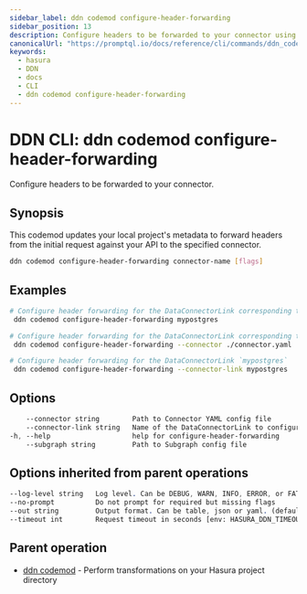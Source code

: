 ```yaml
---
sidebar_label: ddn codemod configure-header-forwarding
sidebar_position: 13
description: Configure headers to be forwarded to your connector using the DDN CLI
canonicalUrl: "https://promptql.io/docs/reference/cli/commands/ddn_codemod_configure-header-forwarding"
keywords:
  - hasura
  - DDN
  - docs
  - CLI
  - ddn codemod configure-header-forwarding
---
```


# DDN CLI: ddn codemod configure-header-forwarding

Configure headers to be forwarded to your connector.

## Synopsis

This codemod updates your local project's metadata to forward headers from the initial request against your API to the specified connector.

```bash
ddn codemod configure-header-forwarding connector-name [flags]
```

## Examples

```bash
# Configure header forwarding for the DataConnectorLink corresponding to Connector `mypostgres`
 ddn codemod configure-header-forwarding mypostgres

# Configure header forwarding for the DataConnectorLink corresponding to Connector config file ./connector.yaml
 ddn codemod configure-header-forwarding --connector ./connector.yaml

# Configure header forwarding for the DataConnectorLink `mypostgres`
 ddn codemod configure-header-forwarding --connector-link mypostgres
```

## Options

```sass
    --connector string        Path to Connector YAML config file
    --connector-link string   Name of the DataConnectorLink to configure
-h, --help                    help for configure-header-forwarding
    --subgraph string         Path to Subgraph config file
```

## Options inherited from parent operations

```sass
--log-level string   Log level. Can be DEBUG, WARN, INFO, ERROR, or FATAL. (default "INFO")
--no-prompt          Do not prompt for required but missing flags
--out string         Output format. Can be table, json or yaml. (default "table")
--timeout int        Request timeout in seconds [env: HASURA_DDN_TIMEOUT] (default 100)
```

## Parent operation

- [ddn codemod](/reference/cli/commands/ddn_codemod) - Perform transformations on your Hasura project directory
